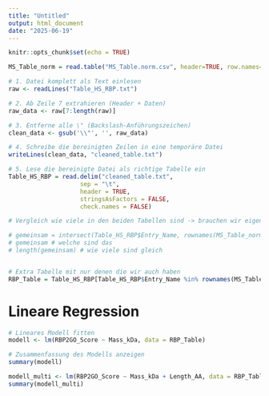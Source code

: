 ```yaml
---
title: "Untitled"
output: html_document
date: "2025-06-19"
---
```


```r
knitr::opts_chunk$set(echo = TRUE)
```

```r
MS_Table_norm = read.table("MS_Table.norm.csv", header=TRUE, row.names=1, sep = ",")
```

```r
# 1. Datei komplett als Text einlesen
raw <- readLines("Table_HS_RBP.txt")

# 2. Ab Zeile 7 extrahieren (Header + Daten)
raw_data <- raw[7:length(raw)]

# 3. Entferne alle \" (Backslash-Anführungszeichen)
clean_data <- gsub('\\"', '', raw_data)

# 4. Schreibe die bereinigten Zeilen in eine temporäre Datei
writeLines(clean_data, "cleaned_table.txt")

# 5. Lese die bereinigte Datei als richtige Tabelle ein
Table_HS_RBP = read.delim("cleaned_table.txt",
                    sep = "\t",
                    header = TRUE,
                    stringsAsFactors = FALSE,
                    check.names = FALSE)

```


```r
# Vergleich wie viele in den beiden Tabellen sind -> brauchen wir eigentlich eh nicht mehr

# gemeinsam = intersect(Table_HS_RBP$Entry_Name, rownames(MS_Table_norm))
# gemeinsam # welche sind das 
# length(gemeinsam) # wie viele sind gleich


# Extra Tabelle mit nur denen die wir auch haben
RBP_Table = Table_HS_RBP[Table_HS_RBP$Entry_Name %in% rownames(MS_Table_norm), ]

```


# Lineare Regression

```r
# Lineares Modell fitten
modell <- lm(RBP2GO_Score ~ Mass_kDa, data = RBP_Table)

# Zusammenfassung des Modells anzeigen
summary(modell)

```

```r
modell_multi <- lm(RBP2GO_Score ~ Mass_kDa + Length_AA, data = RBP_Table)
summary(modell_multi)

```




